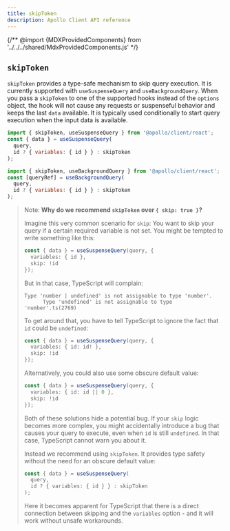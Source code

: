 ```yaml
---
title: skipToken
description: Apollo Client API reference
---
```


{/** @import {MDXProvidedComponents} from '../../../shared/MdxProvidedComponents.js' */}

## `skipToken`

`skipToken` provides a type-safe mechanism to skip query execution. It is currently supported with `useSuspenseQuery` and `useBackgroundQuery`.
When you pass a `skipToken` to one of the supported hooks instead of the `options` object, the hook will not cause any requests or suspenseful behavior and keeps the last `data` available. It is typically used conditionally to start query execution when the input data is available.

```js title="Recommended usage of skipToken with useSuspenseQuery"
import { skipToken, useSuspenseQuery } from '@apollo/client/react';
const { data } = useSuspenseQuery(
  query,
  id ? { variables: { id } } : skipToken
);
```


```js title="Recommended usage of skipToken with useBackgroundQuery"
import { skipToken, useBackgroundQuery } from '@apollo/client/react';
const [queryRef] = useBackgroundQuery(
  query,
  id ? { variables: { id } } : skipToken
);
```

<blockquote>

Note: **Why do we recommend `skipToken` over `{ skip: true }`?**

Imagine this very common scenario for `skip`: You want to skip your query if a certain required variable is not set. You might be tempted to write something like this:

```ts
const { data } = useSuspenseQuery(query, {
  variables: { id },
  skip: !id
});
```
But in that case, TypeScript will complain:
```
Type 'number | undefined' is not assignable to type 'number'.
      Type 'undefined' is not assignable to type 'number'.ts(2769)
```

To get around that, you have to tell TypeScript to ignore the fact that `id` could be `undefined`:
```ts
const { data } = useSuspenseQuery(query, {
  variables: { id: id! },
  skip: !id
});
```
Alternatively, you could also use some obscure default value:
```ts
const { data } = useSuspenseQuery(query, {
  variables: { id: id || 0 },
  skip: !id
});
```

Both of these solutions hide a potential bug. If your `skip` logic becomes more complex, you might accidentally introduce a bug that causes your query to execute, even when `id` is still `undefined`. In that case, TypeScript cannot warn you about it.

Instead we recommend using `skipToken`. It provides type safety without the need for an obscure default value:

```ts
const { data } = useSuspenseQuery(
  query,
  id ? { variables: { id } } : skipToken
);
```
Here it becomes apparent for TypeScript that there is a direct connection between skipping and the `variables` option - and it will work without unsafe workarounds.

</blockquote>
